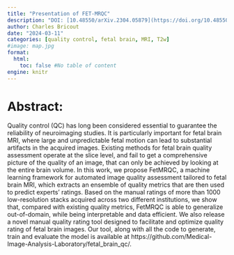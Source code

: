 ```yaml
---
title: "Presentation of FET-MRQC"
description: "DOI: [10.48550/arXiv.2304.05879](https://doi.org/10.48550/arXiv.2304.05879){target='_blank'}"
author: Charles Bricout
date: "2024-03-11"
categories: [quality control, fetal brain, MRI, T2w]
#image: map.jpg
format:
  html:
    toc: false #No table of content
engine: knitr
---
```


# Abstract:

Quality control (QC) has long been considered essential to guarantee the reliability of neuroimaging studies. It is particularly important for fetal brain MRI, where large and unpredictable fetal motion can lead to substantial artifacts in the acquired images. Existing methods for fetal brain quality assessment operate at the slice level, and fail to get a comprehensive picture of the quality of an image, that can only be achieved by looking at the entire brain volume. In this work, we propose FetMRQC, a machine learning framework for automated image quality assessment tailored to fetal brain MRI, which extracts an ensemble of quality metrics that are then used to predict experts’ ratings. Based on the manual ratings of more than 1000 low-resolution stacks acquired across two different institutions, we show that, compared with existing quality metrics, FetMRQC is able to generalize out-of-domain, while being interpretable and data efficient. We also release a novel manual quality rating tool designed to facilitate and optimize quality rating of fetal brain images. Our tool, along with all the code to generate, train and evaluate the model is available at https://github.com/Medical-Image-Analysis-Laboratory/fetal_brain_qc/.